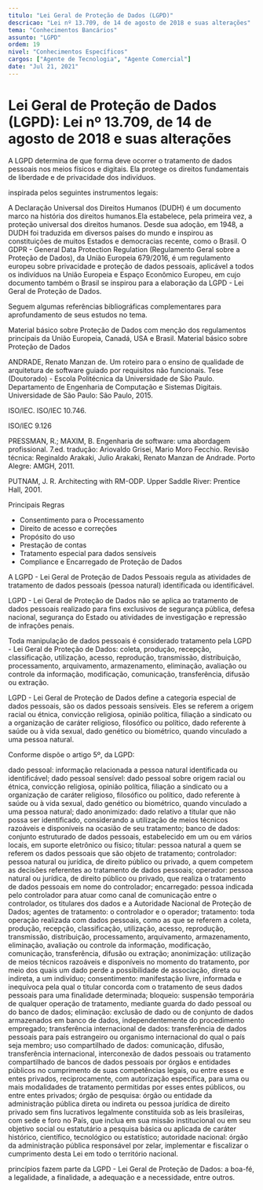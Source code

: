 ```yaml
---
titulo: "Lei Geral de Proteção de Dados (LGPD)"
descricao: "Lei nº 13.709, de 14 de agosto de 2018 e suas alterações"
tema: "Conhecimentos Bancários"
assunto: "LGPD"
ordem: 19
nivel: "Conhecimentos Específicos"
cargos: ["Agente de Tecnologia", "Agente Comercial"]
date: "Jul 21, 2021"
---
```


# Lei Geral de Proteção de Dados (LGPD): Lei nº 13.709, de 14 de agosto de 2018 e suas alterações

A LGPD determina de que forma deve ocorrer o tratamento de dados pessoais nos meios físicos e digitais. Ela protege os direitos fundamentais de liberdade e de privacidade dos indivíduos.

inspirada pelos seguintes instrumentos legais:

A Declaração Universal dos Direitos Humanos (DUDH) é um documento marco na história dos direitos humanos.Ela estabelece, pela primeira vez, a proteção universal dos direitos humanos. Desde sua adoção, em 1948, a DUDH foi traduzida em diversos países do mundo e inspirou as constituições de muitos Estados e democracias recente, como o Brasil. O GDPR - General Data Protection Regulation (Regulamento Geral sobre a Proteção de Dados), da União Europeia 679/2016, é um regulamento europeu sobre privacidade e proteção de dados pessoais, aplicável a todos os indivíduos na União Europeia e Espaço Econômico Europeu, em cujo documento também o Brasil se inspirou para a elaboração da LGPD - Lei Geral de Proteção de Dados.

Seguem algumas referências bibliográficas complementares para aprofundamento de seus estudos no tema.

Material básico sobre Proteção de Dados com menção dos regulamentos principais da União Europeia, Canadá, USA e Brasil. Material básico sobre Proteção de Dados

ANDRADE, Renato Manzan de. Um roteiro para o ensino de qualidade de arquitetura de software guiado por requisitos não funcionais. Tese (Doutorado) - Escola Politécnica da Universidade de São Paulo. Departamento de Engenharia de Computação e Sistemas Digitais. Universidade de São Paulo: São Paulo, 2015.

ISO/IEC. ISO/IEC 10.746.

ISO/IEC 9.126

PRESSMAN, R.; MAXIM, B. Engenharia de software: uma abordagem profissional. 7.ed. tradução: Ariovaldo Grisei, Mario Moro Fecchio. Revisão técnica: Reginaldo Arakaki, Julio Arakaki, Renato Manzan de Andrade. Porto Alegre: AMGH, 2011.

PUTNAM, J. R. Architecting with RM-ODP. Upper Saddle River: Prentice Hall, 2001.

Principais Regras
- Consentimento para o Processamento
- Direito de acesso e correções
- Propósito do uso
- Prestação de contas
- Tratamento especial para dados sensíveis
- Compliance e Encarregado de Proteção de Dados

A LGPD - Lei Geral de Proteção de Dados Pessoais regula as atividades de tratamento de dados pessoais (pessoa natural) identificada ou identificável.

LGPD - Lei Geral de Proteção de Dados não se aplica ao tratamento de dados pessoais realizado para fins exclusivos de segurança pública, defesa nacional, segurança do Estado ou atividades de investigação e repressão de infrações penais.

Toda manipulação de dados pessoais é considerado tratamento pela LGPD - Lei Geral de Proteção de Dados: coleta, produção, recepção, classificação, utilização, acesso, reprodução, transmissão, distribuição, processamento, arquivamento, armazenamento, eliminação, avaliação ou controle da informação, modificação, comunicação, transferência, difusão ou extração.

LGPD - Lei Geral de Proteção de Dados define a categoria especial de dados pessoais, são os dados pessoais sensíveis. Eles se referem a origem racial ou étnica, convicção religiosa, opinião política, filiação a sindicato ou a organização de caráter religioso, filosófico ou político, dado referente à saúde ou à vida sexual, dado genético ou biométrico, quando vinculado a uma pessoa natural.

Conforme dispõe o artigo 5º, da LGPD:

dado pessoal: informação relacionada a pessoa natural identificada ou identificável;
dado pessoal sensível: dado pessoal sobre origem racial ou étnica, convicção religiosa, opinião política, filiação a sindicato ou a organização de caráter religioso, filosófico ou político, dado referente à saúde ou à vida sexual, dado genético ou biométrico, quando vinculado a uma pessoa natural;
dado anonimizado: dado relativo a titular que não possa ser identificado, considerando a utilização de meios técnicos razoáveis e disponíveis na ocasião de seu tratamento;
banco de dados: conjunto estruturado de dados pessoais, estabelecido em um ou em vários locais, em suporte eletrônico ou físico;
titular: pessoa natural a quem se referem os dados pessoais que são objeto de tratamento;
controlador: pessoa natural ou jurídica, de direito público ou privado, a quem competem as decisões referentes ao tratamento de dados pessoais;
operador: pessoa natural ou jurídica, de direito público ou privado, que realiza o tratamento de dados pessoais em nome do controlador;
encarregado: pessoa indicada pelo controlador para atuar como canal de comunicação entre o controlador, os titulares dos dados e a Autoridade Nacional de Proteção de Dados;
agentes de tratamento: o controlador e o operador;
tratamento: toda operação realizada com dados pessoais, como as que se referem a coleta, produção, recepção, classificação, utilização, acesso, reprodução, transmissão, distribuição, processamento, arquivamento, armazenamento, eliminação, avaliação ou controle da informação, modificação, comunicação, transferência, difusão ou extração;
anonimização: utilização de meios técnicos razoáveis e disponíveis no momento do tratamento, por meio dos quais um dado perde a possibilidade de associação, direta ou indireta, a um indivíduo;
consentimento: manifestação livre, informada e inequívoca pela qual o titular concorda com o tratamento de seus dados pessoais para uma finalidade determinada;
bloqueio: suspensão temporária de qualquer operação de tratamento, mediante guarda do dado pessoal ou do banco de dados;
eliminação: exclusão de dado ou de conjunto de dados armazenados em banco de dados, independentemente do procedimento empregado;
transferência internacional de dados: transferência de dados pessoais para país estrangeiro ou organismo internacional do qual o país seja membro;
uso compartilhado de dados: comunicação, difusão, transferência internacional, interconexão de dados pessoais ou tratamento compartilhado de bancos de dados pessoais por órgãos e entidades públicos no cumprimento de suas competências legais, ou entre esses e entes privados, reciprocamente, com autorização específica, para uma ou mais modalidades de tratamento permitidas por esses entes públicos, ou entre entes privados;
órgão de pesquisa: órgão ou entidade da administração pública direta ou indireta ou pessoa jurídica de direito privado sem fins lucrativos legalmente constituída sob as leis brasileiras, com sede e foro no País, que inclua em sua missão institucional ou em seu objetivo social ou estatutário a pesquisa básica ou aplicada de caráter histórico, científico, tecnológico ou estatístico;
autoridade nacional: órgão da administração pública responsável por zelar, implementar e fiscalizar o cumprimento desta Lei em todo o território nacional.

princípios fazem parte da LGPD - Lei Geral de Proteção de Dados: a boa-fé, a legalidade, a finalidade, a adequação e a necessidade, entre outros.



